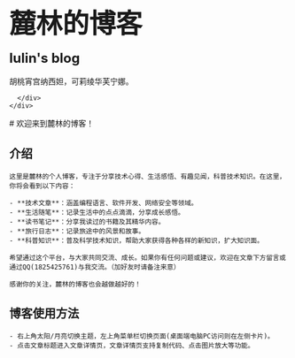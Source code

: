 
<BaseLayout PageID="home">
  <BaseCard title="home">
    <div class="flex">
      <div class="p-6">
          <font size="10"><b>麓林的博客</b></font>
          <br/>
          <br/><font size="5"><b>lulin's blog</b></font>
          <br/>   
          <br/>胡桃宵宫纳西妲，可莉绫华芙宁娜。

      </div>
    </div>

  </BaseCard>

  <BaseCard title="home" image="/home.webp">
   # 欢迎来到麓林的博客！

   ## 介绍

    这里是麓林的个人博客，专注于分享技术心得、生活感悟、有趣见闻，科普技术知识。在这里，你将会看到以下内容：

    - **技术文章**：涵盖编程语言、软件开发、网络安全等领域。
    - **生活随笔**：记录生活中的点点滴滴，分享成长感悟。
    - **读书笔记**：分享我读过的书籍及其精华内容。
    - **旅行日志**：记录旅途中的风景和故事。
    - **科普知识**：普及科学技术知识，帮助大家获得各种各样的新知识，扩大知识面。

    希望通过这个平台，与大家共同交流、成长。如果你有任何问题或建议，欢迎在文章下方留言或通过QQ(1825425761)与我交流。（加好友时请备注来意）

    感谢你的关注，麓林的博客也会越做越好的！

   ## 博客使用方法
    - 右上角太阳/月亮切换主题，左上角菜单栏切换页面(桌面端电脑PC访问则在左侧卡片)。
    - 点击文章标题进入文章详情页，文章详情页支持复制代码、点击图片放大等功能。
  </BaseCard>
</BaseLayout>
